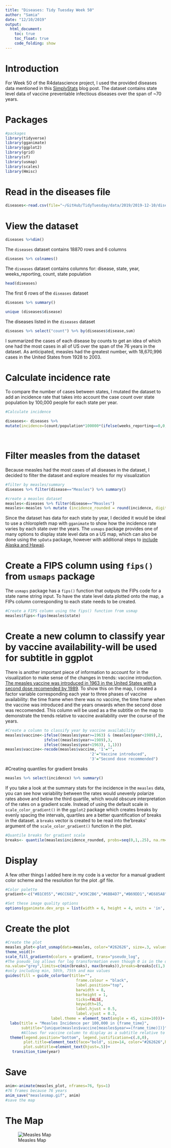 ```yaml
---
title: "Diseases: Tidy Tuesday Week 50"
author: "Samia"
date: "12/10/2019"
output: 
  html_document:
    toc: true
    toc_float: true
    code_folding: show
---
```

<style type="text/css">

h1.title {
  font-size: 38px;
 }

h1 { /* Header 1 */
  font-size: 28px;

}
h2 { /* Header 2 */
    font-size: 22px;

}
</style>

# Introduction
For Week 50 of the R4datascience project, I used the provided diseases data mentioned in this [SimplyStats](https://simplystatistics.org/2019/08/28/you-can-replicate-almost-any-plot-with-ggplot2/) blog post. The dataset contains state level data of vaccine preventable infectious diseases over the span of ~70 years. 

# Packages

```r
#packages
library(tidyverse)
library(gganimate)
library(ggplot2)
library(grid)
library(sf)
library(usmap)
library(scales)
library(Hmisc)
```


# Read in the diseases file 
```r
diseases<-read.csv(file="~/GitHub/TidyTuesday/data/2019/2019-12-10/diseases.csv")
```


# View the dataset


```r
diseases %>%dim()
```
The `diseases` dataset contains 18870 rows and 6 columns


```r
diseases %>% colnames()
```
The `diseases` dataset contains columns for: disease, state, year, weeks_reporting, count, state population

```r
head(diseases)
```
The first 6 rows of the `diseases` dataset 

```r
diseases %>% summary()
```


```r
unique (diseases$disease)
```
The diseases listed in the `diseases` dataset

```r

diseases %>% select("count") %>% by(diseases$disease,sum)
```

I summarized the cases of each disease by counts to get an idea of which one had the most cases in all of US over the span of the 76 years in the dataset. As anticipated, measles had the greatest number, with 18,670,996 cases in the United States from 1928 to 2003. 

# Calculate incidence rate
To compare the number of cases between states, I mutated the dataset to add an incidence rate that takes into account the case count over state population by 100,000 people for each state per year. 

```r
#Calculate incidence 

diseases<- diseases %>%
mutate(incidence=(count/population*100000*(ifelse(weeks_reporting==0,0,52/weeks_reporting))))

       

```


# Filter measles from the dataset 

Because measles had the most cases of all diseases in the dataset, I decided to filter the dataset and explore measles for my visualization  

```r
#filter by measles/summary
diseases %>% filter(disease=="Measles") %>% summary()

#create a measles dataset
measles<-diseases %>% filter(disease=="Measles") 
measles<-measles %>% mutate (incidence_rounded = round(incidence, digits=1))

```

Since the dataset has data for each state by year, I decided it would be ideal to use a chloropleth map with `gganimate` to show how the incidence rate varies by each state over the years. The `usmaps` package provides one of many options to display state level data on a US map, which can also be done using the `spData` package, however with additional steps to [include Alaska and Hawaii](https://nowosad.github.io/post/making-alternative-inset-maps-of-the-usa/). 

# Create a FIPS column using `fips()` from `usmaps` package
The `usmaps` package has a `fips()` function that outputs the FIPs code for a state name string input. To have the state level data plotted onto the map, a FIPs column corresponding to each state needs to be created. 

```r

#Create a FIPS column using the fips() function from usmap 
measles$fips<-fips(measles$state)

```
# Create a new column to classify year by vaccine availability-will be used for subtitle in ggplot

There is another important piece of information to account for in the visualization to make sense of the changes in trends: vaccine introduction. [The measles vaccine was introduced in 1963 in the United States with a second dose recomended by 1989](https://en.wikipedia.org/wiki/Measles_vaccine#/media/File:Measles_cases_graph.svg). To show this on the map, I created a factor variable corresponding each year to three phases of vaccine availability: the time frame when there was no vaccine, the time frame when the vaccine was introduced and the years onwards when the second dose was reccomended. This column will be used as a the subtitle on the map to demonstrate the trends relative to vaccine availability over the course of the years. 

```r
#Create a column to classify year by vaccine availability
measles$vaccine<-ifelse((measles$year>=1963) & (measles$year<1989),2,
                 ifelse((measles$year>=1989),3,
                 ifelse((measles$year<1963), 1,1)))
measles$vaccine<-recode(measles$vaccine, '1'="",
                                     '2'="Vaccine introduced",
                                     '3'="Second dose recommended")
```

#Creating quantiles for gradient breaks

```r
measles %>% select(incidence) %>% summary()
```

If you take a look at the summary stats for the incidence in the `measles` data, you can see how variability between the rates would unevenly polarize rates above and below the third quartile, which would obscure interpretation of the rates on a gradient scale. Instead of using the default scale in `scale_color_gradient()` in the `ggplot2` package which creates breaks by evenly spacing the intervals, quartiles are a better quantification of breaks in the dataset. a `breaks` vector is created to be read into the'breaks' argument of the `scale_color_gradient()` function in the plot. 

```r
#Quantile breaks for gradient scale
breaks<- quantile(measles$incidence_rounded, probs=seq(0,1,.25), na.rm=TRUE) %>% unname() %>% round(digits=1)
```

# Display

A few other things I added here in my code is a vector for a manual gradient color scheme and the resolution for the plot .gif file. 
```r
#Color palette
gradient<-c("#B1C055","#6CC682","#39C2B6","#6BB4D7","#B69DD1","#E685A8","#ED7F72")

#Set these image quality options 
options(gganimate.dev_args = list(width = 6, height = 4, units = 'in', res=300))
```


# Create the plot
```r

#Create the plot
measles_plot<-plot_usmap(data=measles, color="#262626", size=.3, values="incidence_rounded")+
theme_void()+
scale_fill_gradientn(colors = gradient, trans="pseudo_log", 
#The pseudo_log allows for log transformation even though 0 is in the dataset
na.value="grey",limits=c(min(breaks), max(breaks)),breaks=breaks[c(1,3:5)], labels=breaks[c(1,3:5)])+
#only including min, 50th, 75th and max values  
guides(fill = guide_colorbar(title="",
                               frame.colour = "black",
                               label.position="top",
                               barwidth = 8,
                               barheight = 1, 
                               ticks=FALSE,
                               keywidth=15,
                               label.hjust = 0.5,
                               label.vjust = 0.3,
                    label.theme = element_text(angle = 45, size=10)))+
  labs(title = "Measles Incidence per 100,000 in {frame_time}",
       subtitle="{unique(measles$vaccine[measles$year==(frame_time)])}")+ 
       #Allows for vaccine column to display as a subtitle relative to plot animation
  theme(legend.position="bottom", legend.justification=c(.8,0),
        plot.title=element_text(face="bold", size=14, color="#262626",hjust=.5),
        plot.subtitle=element_text(hjust=.5))+
   transition_time(year)

```

# Save
```r

anim<-animate(measles_plot, nframes=76, fps=1)
#76 frames because 76 years 
anim_save("measlesmap.gif", anim)
#save the map 
```


# The Map
![Measles Map](measlesmap.gif)
